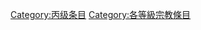 {{catmore1|[[Wikipedia:宗教专题|Wikipedia:宗教专题]]}}
{{Articles by Quality|topic=宗教|project=宗教|format=TOC}}
{{emptycat}}

[[Category:丙级条目|Category:丙级条目]]
[[Category:各等級宗教條目|Category:各等級宗教條目]]